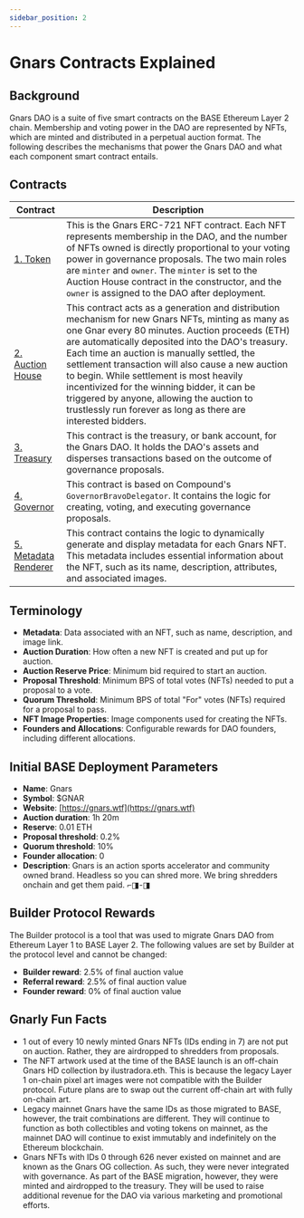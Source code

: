 ```yaml
---
sidebar_position: 2
---
```


# Gnars Contracts Explained

## Background

Gnars DAO is a suite of five smart contracts on the BASE Ethereum Layer 2 chain. Membership and voting power in the DAO are represented by NFTs, which are minted and distributed in a perpetual auction format. The following describes the mechanisms that power the Gnars DAO and what each component smart contract entails.

## Contracts

| Contract                                                                                        | Description                                                                                                                                                                                                                                                                                                                                                                                                                                                                                                             |
|-------------------------------------------------------------------------------------------------|-------------------------------------------------------------------------------------------------------------------------------------------------------------------------------------------------------------------------------------------------------------------------------------------------------------------------------------------------------------------------------------------------------------------------------------------------------------------------------------------------------------------------|
| [1. Token](https://basescan.io/address/0x880Fb3Cf5c6Cc2d7DFC13a993E839a9411200C17)              | This is the Gnars ERC-721 NFT contract. Each NFT represents membership in the DAO, and the number of NFTs owned is directly proportional to your voting power in governance proposals. The two main roles are `minter` and `owner`. The `minter` is set to the Auction House contract in the constructor, and the `owner` is assigned to the DAO after deployment.                                                                                                                                                      |
| [2. Auction House](https://basescan.io/address/0x494Eaa55ECF6310658B8fC004b0888DCB698097f)      | This contract acts as a generation and distribution mechanism for new Gnars NFTs, minting as many as one Gnar every 80 minutes. Auction proceeds (ETH) are automatically deposited into the DAO's treasury. Each time an auction is manually settled, the settlement transaction will also cause a new auction to begin. While settlement is most heavily incentivized for the winning bidder, it can be triggered by anyone, allowing the auction to trustlessly run forever as long as there are interested bidders.   |
| [3. Treasury](https://basescan.io/address/0x72aD986ebAc0246D2b3c565ab2a1ce3a14cE6f88)           | This contract is the treasury, or bank account, for the Gnars DAO. It holds the DAO's assets and disperses transactions based on the outcome of governance proposals.                                                                                                                                                                                                                                                                                                                                                   |
| [4. Governor](https://basescan.io/address/0x3dd4e53a232B7B715c9ae455f4e732465eD71b4c)           | This contract is based on Compound's `GovernorBravoDelegator`. It contains the logic for creating, voting, and executing governance proposals.                                                                                                                                                                                                                                                                                                                                                                           |
| [5. Metadata Renderer](https://basescan.io/address/0xdc9799d424EbFDCF5310f3bad3dDCcE3931d4b58)  | This contract contains the logic to dynamically generate and display metadata for each Gnars NFT. This metadata includes essential information about the NFT, such as its name, description, attributes, and associated images.                                                                                                                                                                                                                                                                                           |

## Terminology

- **Metadata**: Data associated with an NFT, such as name, description, and image link.
- **Auction Duration**: How often a new NFT is created and put up for auction.
- **Auction Reserve Price**: Minimum bid required to start an auction.
- **Proposal Threshold**: Minimum BPS of total votes (NFTs) needed to put a proposal to a vote.
- **Quorum Threshold**: Minimum BPS of total "For" votes (NFTs) required for a proposal to pass.
- **NFT Image Properties**: Image components used for creating the NFTs.
- **Founders and Allocations**: Configurable rewards for DAO founders, including different allocations.

## Initial BASE Deployment Parameters

- **Name**: Gnars
- **Symbol**: $GNAR
- **Website**: [https://gnars.wtf](https://gnars.wtf)
- **Auction duration**: 1h 20m
- **Reserve**: 0.01 ETH
- **Proposal threshold**: 0.2%
- **Quorum threshold**: 10%
- **Founder allocation**: 0
- **Description**: Gnars is an action sports accelerator and community owned brand. Headless so you can shred more. We bring shredders onchain and get them paid. ⌐◨-◨

## Builder Protocol Rewards

The Builder protocol is a tool that was used to migrate Gnars DAO from Ethereum Layer 1 to BASE Layer 2. The following values are set by Builder at the protocol level and cannot be changed:

- **Builder reward**: 2.5% of final auction value
- **Referral reward**: 2.5% of final auction value
- **Founder reward**: 0% of final auction value

## Gnarly Fun Facts

- 1 out of every 10 newly minted Gnars NFTs (IDs ending in 7) are not put on auction. Rather, they are airdropped to shredders from proposals.
- The NFT artwork used at the time of the BASE launch is an off-chain Gnars HD collection by ilustradora.eth. This is because the legacy Layer 1 on-chain pixel art images were not compatible with the Builder protocol. Future plans are to swap out the current off-chain art with fully on-chain art.
- Legacy mainnet Gnars have the same IDs as those migrated to BASE, however, the trait combinations are different. They will continue to function as both collectibles and voting tokens on mainnet, as the mainnet DAO will continue to exist immutably and indefinitely on the Ethereum blockchain.
- Gnars NFTs with IDs 0 through 626 never existed on mainnet and are known as the Gnars OG collection. As such, they were never integrated with governance. As part of the BASE migration, however, they were minted and airdropped to the treasury. They will be used to raise additional revenue for the DAO via various marketing and promotional efforts.
